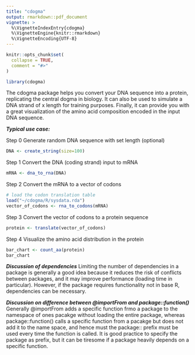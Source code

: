 ```yaml
---
title: "cdogma"
output: rmarkdown::pdf_document
vignette: >
  %\VignetteIndexEntry{cdogma}
  %\VignetteEngine{knitr::rmarkdown}
  %\VignetteEncoding{UTF-8}
---
```


```r
knitr::opts_chunk$set(
  collapse = TRUE,
  comment = "#>"
)
```

```r
library(cdogma)

```

The cdogma package helps you convert your DNA sequence into a protein, replicating the central dogma in biology. 
It can also be used to simulate a DNA strand of x length for training purposes.
Finally, it can provide you with a great visualization of the amino acid composition encoded in the input DNA sequence.

***Typical use case:***

Step 0   Generate random DNA sequence with set length (optional)
```r
DNA <- create_string(size=100)
```

Step 1    Convert the DNA (coding strand) input to mRNA
```r
mRNA <- dna_to_rna(DNA)
```

Step 2    Convert the mRNA to a vector of codons
```r
# load the codon translation table
load("~/cdogma/R/sysdata.rda")
vector_of_codons <- rna_to_codons(mRNA)
```

Step 3    Convert the vector of codons to a protein sequence
```r
protein <- translate(vector_of_codons)
```

Step 4    Visualize the amino acid distribution in the protein
```r
bar_chart <- count_aa(protein)
bar_chart
```

***Discussion of dependencies***
Limiting the number of dependencies in a package is generally a good idea because it reduces the risk of conflicts between packages, and it may improve performance (loading time in particular). However, if the package requires functionality not in base R, dependencies can be necessary.

***Discussion on difference between @importFrom and package::function()***
Generally @importFrom adds a specific function frmo a package to the namespace of ones pacakge without loading the entire package, whereas package::function() calls a specific function from a pacakge but does not add it to the name space, and hence must the package:: prefix must be used every time the function is called. It is good practice to specify the package as prefix, but it can be tiresome if a package heavily depends on a specific function. 

